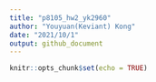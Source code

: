 ```yaml
---
title: "p8105_hw2_yk2960"
author: "Youyuan(Keviant) Kong"
date: "2021/10/1"
output: github_document
---
```


```r
knitr::opts_chunk$set(echo = TRUE)
```


